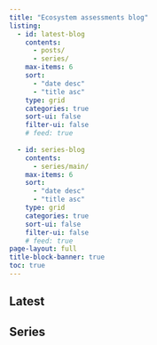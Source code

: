 ```yaml
---
title: "Ecosystem assessments blog"
listing:
  - id: latest-blog
    contents: 
      - posts/
      - series/
    max-items: 6
    sort:
      - "date desc"
      - "title asc"
    type: grid
    categories: true
    sort-ui: false
    filter-ui: false
    # feed: true
    
  - id: series-blog
    contents: 
      - series/main/
    max-items: 6
    sort: 
      - "date desc"
      - "title asc"
    type: grid
    categories: true
    sort-ui: false
    filter-ui: false
    # feed: true
page-layout: full
title-block-banner: true
toc: true
---
```


## Latest
:::{#latest-blog}
:::

## Series
:::{#series-blog}
:::
